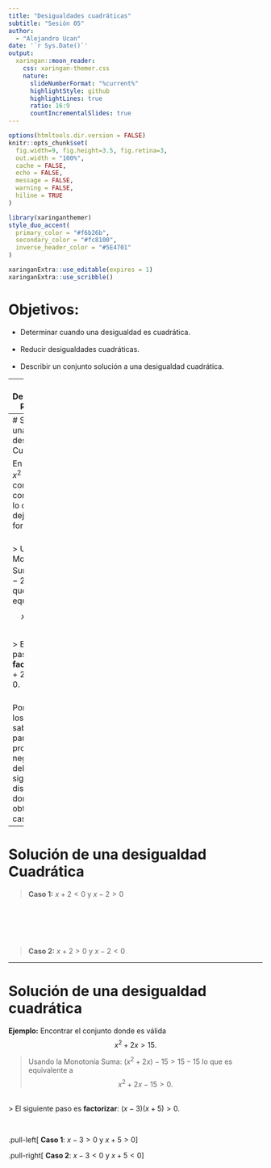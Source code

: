 ```yaml
---
title: "Desigualdades cuadráticas"
subtitle: "Sesión 05"  
author: 
  - "Alejandro Ucan"
date: '`r Sys.Date()`'
output:
  xaringan::moon_reader:
    css: xaringan-themer.css
    nature:
      slideNumberFormat: "%current%"
      highlightStyle: github
      highlightLines: true
      ratio: 16:9
      countIncrementalSlides: true
---
```


```r
options(htmltools.dir.version = FALSE)
knitr::opts_chunk$set(
  fig.width=9, fig.height=3.5, fig.retina=3,
  out.width = "100%",
  cache = FALSE,
  echo = FALSE,
  message = FALSE, 
  warning = FALSE,
  hiline = TRUE
)
```

```r
library(xaringanthemer)
style_duo_accent(
  primary_color = "#f6b26b",
  secondary_color = "#fc8100",
  inverse_header_color = "#5E4701"
)
```

```r
xaringanExtra::use_editable(expires = 1)
xaringanExtra::use_scribble()
```
# Objetivos:

 * Determinar cuando una desigualdad es cuadrática. <br/> <br/>
 * Reducir desigualdades cuadráticas. <br/> <br/>
 * Describir un conjunto solución a una desigualdad cuadrática.

---
# Desigualdades Racionales

Una __desigualdad cuadrática__ es una desigualdad que involucre una expresión igual a un polinomio de grado dos.

__Por ejemplo:__ $x^2-2<2$ o $x^2+2x>15.$

> __Importante:__ Para este tipo de desigualdades es importante dejarlas hacia a una desigualdad con cero, es decir, $>0$ o $<0.$

---
# Solución de una desigualdad Cuadrática

En el ejemplo $x^2-2<2,$ no comparamos con cero, por lo que hay que dejarla en la forma usual.
<br/><br/>

> Usando la Monotonía Suma: $(x^2-2)-2<2-2$ lo que es equivalente a $$x^2-4<0.$$ 

<br/>
> El siguiente paso es __factorizar__: $(x+2)(x-2)<0.$

<br/>
 Por la regla de los signos sabemos que para que un producto sea negativo debemos tener signos distintos. De donde obtenemos casos:

---
# Solución de una desigualdad Cuadrática

> __Caso 1:__ $x+2<0$ y $x-2>0$

<br/><br/><br/><br/>

> __Caso 2:__ $x+2>0$ y $x-2<0$

---
# Solución de una desigualdad cuadrática

__Ejemplo:__ Encontrar el conjunto donde es válida $$x^2+2x>15.$$


> Usando la Monotonía Suma: $(x^2+2x)-15>15-15$ lo que es equivalente a $$x^2+2x-15>0.$$ 

<br/>
> El siguiente paso es __factorizar__: $(x-3)(x+5)>0.$

<br/>

.pull-left[ __Caso 1__: $x-3>0$ y $x+5>0$] 
 
.pull-right[ __Caso 2__: $x-3<0$ y $x+5<0$]